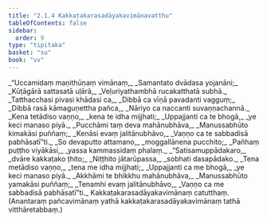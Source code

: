 ```yaml
---
title: "2.1.4 Kakkaṭakarasadāyakavimānavatthu"
tableOfContents: false
sidebar:
  order: 9
type: "tipitaka"
basket: "su"
book: "vv"
---
```



<DynamicBreadcrumb />

<Division number="910" book="vv">

<Paragraph number="756" type="verses" book="vv">
_“Uccamidaṃ maṇithūṇaṃ vimānaṃ,_  
_Samantato dvādasa yojanāni;_  
_Kūṭāgārā sattasatā uḷārā,_  
_Veḷuriyathambhā rucakatthatā subhā._  

</Paragraph>

</Division>
<Division number="911" book="vv">

<Paragraph number="757" type="verses" book="vv">
_Tatthacchasi pivasi khādasi ca,_  
_Dibbā ca vīṇā pavadanti vagguṃ;_  
_Dibbā rasā kāmaguṇettha pañca,_  
_Nāriyo ca naccanti suvaṇṇachannā._  

</Paragraph>

</Division>
<Division number="912" book="vv">

<Paragraph number="758" type="verses" book="vv">
_Kena tetādiso vaṇṇo,_  
_kena te idha mijjhati;_  
_Uppajjanti ca te bhogā,_  
_ye keci manaso piyā._  

</Paragraph>

</Division>
<Division number="913" book="vv">

<Paragraph number="759" type="verses" book="vv">
_Pucchāmi taṃ deva mahānubhāva,_  
_Manussabhūto kimakāsi puññaṃ;_  
_Kenāsi evaṃ jalitānubhāvo,_  
_Vaṇṇo ca te sabbadisā pabhāsatī”ti._  

</Paragraph>

</Division>
<Division number="914" book="vv">

<Paragraph number="760" type="verses" book="vv">
_So devaputto attamano,_  
_moggallānena pucchito;_  
_Pañhaṃ puṭṭho viyākāsi,_  
_yassa kammassidaṃ phalaṃ._  

</Paragraph>

</Division>
<Division number="915" book="vv">

<Paragraph number="761" type="verses" book="vv">
_“Satisamuppādakaro,_  
_dvāre kakkaṭako ṭhito;_  
_Niṭṭhito jātarūpassa,_  
_sobhati dasapādako._  

</Paragraph>

</Division>
<Division number="916" book="vv">

<Paragraph number="762" type="verses" book="vv">
_Tena metādiso vaṇṇo,_  
_tena me idha mijjhati;_  
_Uppajjanti ca me bhogā,_  
_ye keci manaso piyā._  

</Paragraph>

</Division>
<Division number="917" book="vv">

<Paragraph number="763" type="verses" book="vv">
_Akkhāmi te bhikkhu mahānubhāva,_  
_Manussabhūto yamakāsi puññaṃ;_  
_Tenamhi evaṃ jalitānubhāvo,_  
_Vaṇṇo ca me sabbadisā pabhāsatī”ti._  


</Paragraph>
</Division>

<Paragraph number="764" type="center" book="vv">
Kakkaṭakarasadāyakavimānaṃ catutthaṃ.


</Paragraph>

<Paragraph number="765" type="center" book="vv">
(Anantaraṃ pañcavimānaṃ yathā kakkaṭakarasadāyakavimānaṃ tathā vitthāretabbaṃ.)
</Paragraph>